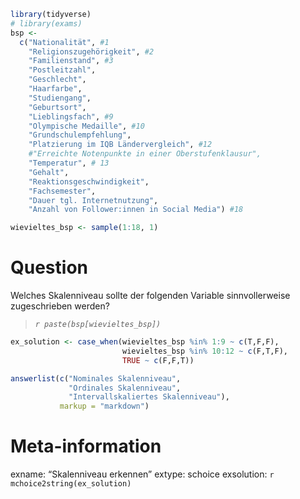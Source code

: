 ```r
library(tidyverse)
# library(exams)
bsp <- 
  c("Nationalität", #1
    "Religionszugehörigkeit", #2
    "Familienstand", #3
    "Postleitzahl",
    "Geschlecht",
    "Haarfarbe",
    "Studiengang",
    "Geburtsort",
    "Lieblingsfach", #9
    "Olympische Medaille", #10
    "Grundschulempfehlung",
    "Platzierung im IQB Ländervergleich", #12
    #"Erreichte Notenpunkte in einer Oberstufenklausur",
    "Temperatur", # 13
    "Gehalt",
    "Reaktionsgeschwindigkeit",
    "Fachsemester",
    "Dauer tgl. Internetnutzung",
    "Anzahl von Follower:innen in Social Media") #18

wievieltes_bsp <- sample(1:18, 1)
```


Question
========
Welches Skalenniveau sollte der folgenden Variable sinnvollerweise zugeschrieben werden?

> _`r paste(bsp[wievieltes_bsp])`_


```r
ex_solution <- case_when(wievieltes_bsp %in% 1:9 ~ c(T,F,F),
                         wievieltes_bsp %in% 10:12 ~ c(F,T,F),
                         TRUE ~ c(F,F,T))

answerlist(c("Nominales Skalenniveau",
             "Ordinales Skalenniveau", 
             "Intervallskaliertes Skalenniveau"), 
           markup = "markdown")
```



Meta-information
================
exname: "Skalenniveau erkennen"
extype: schoice
exsolution: `r mchoice2string(ex_solution)`